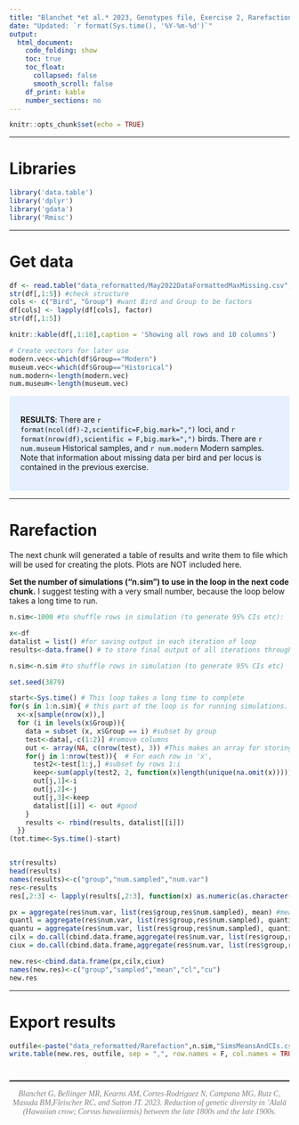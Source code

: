 ```yaml
---
title: "Blanchet *et al.* 2023, Genotypes file, Exercise 2, Rarefaction analysis"
date: "Updated: `r format(Sys.time(), '%Y-%m-%d')`"
output:
  html_document:
    code_folding: show
    toc: true
    toc_float:
      collapsed: false
      smooth_scroll: false
    df_print: kable
    number_sections: no
---
```


```r
knitr::opts_chunk$set(echo = TRUE)
```

*****************************************************
# Libraries
```r
library('data.table')
library('dplyr')
library('gdata')
library('Rmisc')
```

********************************************************************
# Get data
```r
df <- read.table("data_reformatted/May2022DataFormattedMaxMissing.csv", header=TRUE, sep=",",na.strings="NA", stringsAsFactors=FALSE)
str(df[,1:5]) #check structure
cols <- c("Bird", "Group") #want Bird and Group to be factors
df[cols] <- lapply(df[cols], factor)
str(df[,1:5])
```

```r
knitr::kable(df[,1:10],caption = 'Showing all rows and 10 columns')
```

```r
# Create vectors for later use
modern.vec<-which(df$Group=="Modern")
museum.vec<-which(df$Group=="Historical")
num.modern<-length(modern.vec)
num.museum<-length(museum.vec)
```
<style>
div.blue { background-color:#e6f0ff; border-radius: 5px; padding: 20px;}
</style>
<div class = "blue">
**RESULTS**: There are `r format(ncol(df)-2,scientific=F,big.mark=",")` loci, and `r format(nrow(df),scientific = F,big.mark=",")` birds. There are `r num.museum` Historical samples, and `r num.modern` Modern samples. Note that information about missing data per bird and per locus is contained in the previous exercise.
</div>

********************************************************************
# Rarefaction
The next chunk will generated a table of results and write them to file which will be used for creating the plots. Plots are NOT included here.   

**Set the number of simulations ("n.sim") to use in the loop in the next code chunk.** I suggest testing with a very small number, because the loop below takes a long time to run.
```r
n.sim<-1000 #to shuffle rows in simulation (to generate 95% CIs etc): 
```

```r
x<-df                  
datalist = list() #for saving output in each iteration of loop
results<-data.frame() # to store final output of all iterations through loop

n.sim<-n.sim #to shuffle rows in simulation (to generate 95% CIs etc)

set.seed(3879)

start<-Sys.time() # This loop takes a long time to complete
for(s in 1:n.sim){ # this part of the loop is for running simulations. 
  x<-x[sample(nrow(x)),]
  for (i in levels(x$Group)){
    data = subset (x, x$Group == i) #subset by group
    test<-data[,-c(1:2)] #remove columns
    out <- array(NA, c(nrow(test), 3)) #This makes an array for storing the results
    for(j in 1:nrow(test)){  # For each row in 'x',
      test2<-test[1:j,] #subset by rows 1:i
      keep<-sum(apply(test2, 2, function(x)length(unique(na.omit(x))))) # omit NA values when summing
      out[j,1]<-i
      out[j,2]<-j
      out[j,3]<-keep
      datalist[[i]] <- out #good
    }
    results <- rbind(results, datalist[[i]])  
  }}
(tot.time<-Sys.time()-start)


str(results)
head(results)
names(results)<-c("group","num.sampled","num.var")
res<-results
res[,2:3] <- lapply(results[,2:3], function(x) as.numeric(as.character(x)))       

px = aggregate(res$num.var, list(res$group,res$num.sampled), mean) #mean
quantl = aggregate(res$num.var, list(res$group,res$num.sampled), quantile, p=0.025) # lower quantile 
quantu = aggregate(res$num.var, list(res$group,res$num.sampled), quantile, p=0.975) # upper quantile 
cilx = do.call(cbind.data.frame,aggregate(res$num.var, list(res$group,res$num.sampled), CI))$x.lower # lower 95% CI
ciux = do.call(cbind.data.frame,aggregate(res$num.var, list(res$group,res$num.sampled), CI))$x.upper # upper 95% CI

new.res<-cbind.data.frame(px,cilx,ciux)
names(new.res)<-c("group","sampled","mean","cl","cu")
new.res
```

********************************************************************
# Export results
```r
outfile<-paste("data_reformatted/Rarefaction",n.sim,"SimsMeansAndCIs.csv",sep="")
write.table(new.res, outfile, sep = ",", row.names = F, col.names = TRUE, quote = F)
```

# #######################################################################  
<hr style="border:1.25px solid gray"> </hr>
<center>
<span style="color:gray; font-family:Georgia; font-size:1em; font-style:italic;"> Blanchet G, Bellinger MR, Kearns AM, Cortes-Rodriguez N, Campana MG, Rutz C, Masuda BM,Fleischer RC, and Sutton JT. 2023. Reduction of genetic diversity in ‘Alalā (Hawaiian crow; Corvus hawaiiensis) between the late 1800s and the late 1900s. </span>
</center>
<br>
<div class="tocify-extend-page" data-unique="tocify-extend-page" style="height: 0;"></div>
